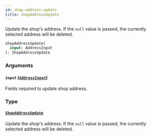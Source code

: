 ```yaml
---
id: shop-address-update
title: shopAddressUpdate
---
```


Update the shop's address. If the `null` value is passed, the currently selected address will be deleted.

```graphql
shopAddressUpdate(
  input: AddressInput
): ShopAddressUpdate

```

### Arguments

#### `input` ([`AddressInput`](../../../developer/api-reference/inputs/address-input))

Fields required to update shop address.

### Type

#### [`ShopAddressUpdate`](../../../developer/api-reference/objects/shop-address-update)

Update the shop's address. If the `null` value is passed, the currently selected address will be deleted.
